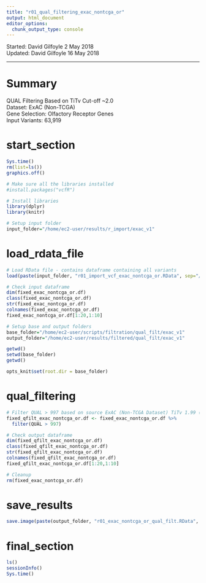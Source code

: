 ```yaml
---
title: "r01_qual_filtering_exac_nontcga_or"
output: html_document
editor_options: 
  chunk_output_type: console
---
```


Started: David Gilfoyle 2 May 2018  
Updated: David Gilfoyle 16 May 2018

---

# Summary

QUAL Filtering Based on TiTv Cut-off ~2.0  
Dataset: ExAC (Non-TCGA)  
Gene Selection: Olfactory Receptor Genes  
Input Variants: 63,919

# start_section

```r

Sys.time()
rm(list=ls())
graphics.off()

# Make sure all the libraries installed 
#install.packages("vcfR")

# Install libraries
library(dplyr)
library(knitr)

# Setup input folder
input_folder="/home/ec2-user/results/r_import/exac_v1"

```

# load_rdata_file

```r

# Load RData file - contains dataframe containing all variants
load(paste(input_folder, "r01_import_vcf_exac_nontcga_or.RData", sep="/"))

# Check input dataframe
dim(fixed_exac_nontcga_or.df)
class(fixed_exac_nontcga_or.df)
str(fixed_exac_nontcga_or.df)
colnames(fixed_exac_nontcga_or.df)
fixed_exac_nontcga_or.df[1:20,1:10]

# Setup base and output folders
base_folder="/home/ec2-user/scripts/filtration/qual_filt/exac_v1"
output_folder="/home/ec2-user/results/filtered/qual_filt/exac_v1"

getwd()
setwd(base_folder)
getwd()

opts_knit$set(root.dir = base_folder)

```

# qual_filtering

```r

# Filter QUAL > 997 based on source ExAC (Non-TCGA Dataset) TiTv 1.99 (as determined by VCFStats)
fixed_qfilt_exac_nontcga_or.df <- fixed_exac_nontcga_or.df %>% 
  filter(QUAL > 997)

# Check output dataframe
dim(fixed_qfilt_exac_nontcga_or.df)
class(fixed_qfilt_exac_nontcga_or.df)
str(fixed_qfilt_exac_nontcga_or.df)
colnames(fixed_qfilt_exac_nontcga_or.df)
fixed_qfilt_exac_nontcga_or.df[1:20,1:10]

# Cleanup
rm(fixed_exac_nontcga_or.df)

```

# save_results

```r

save.image(paste(output_folder, "r01_exac_nontcga_or_qual_filt.RData", sep="/"))

```

# final_section

```r

ls()
sessionInfo()
Sys.time()

```
